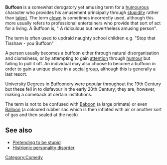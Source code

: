 '''Buffoon''' is a somewhat derogatory yet amusing term for a [[humour]]ous character who provides his amusement principally through [[stupidity]] rather than [[talent]]. The term [[clown]] is sometimes incorrectly used, although this more usually refers to professional entertainers who provide that sort of act for a living. A Buffoon is, " A ridiculous but nevertheless amusing person".

The term is often used to updraid naughty school children e.g. "Stop that Tisshaw - you Buffoon"

A person usually becomes a buffoon either through natural disorganisation and clumsiness, or by attempting to gain [[attention]] through [[humour]] but failing to pull it off. An individual may also choose to become a buffoon in order to gain a unique place in a [[social group]], although this is generally a last resort.

University Degrees in Buffoonery were popular throughout the 19th Century but these fell in to disfavour in the early 20th Century; they are, however, making a comeback at certain institutions.

The term is not to be confused with [[Baboon]] (a large primate) or even [[Balloon]] (a coloured rubber sac which is then inflated with air or another sort of gas and then sealed at the neck)

== See also ==
*[[Pretending to be stupid]]
*[[Histrionic personality disorder]]

[[Category:Comedy]]